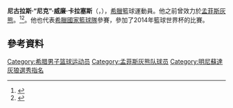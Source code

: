 {{Infobox basketball biography
| name            = Nick Calathes
| image           = 2022-03-22 ALBA Berlin gegen FC Barcelona Bàsquet (EuroLeague 2021-22) by Sandro Halank–057.jpg
| image_size      = 280
| caption         = Calathes (2022)
| position        = [[控球后卫|控球后卫]]
| height_ft       = 6
| height_in       = 6
| weight_lb       = 213
| league          = [[希臘籃球甲級聯賽|希臘籃球甲級聯賽]]
| team            = [[帕納辛奈克斯|帕納辛奈克斯]]
| number          = 33
| nationality     = {{GRE}} / {{USA}}
| birth_date      = {{Birth date and age|1989|2|7}}
| birth_place     = [[卡西貝利_(佛羅里達州)|佛羅里達州卡西貝利]]
| college         = [[佛羅里達大學|佛羅里達大學]] (2007–2009)
| draft_year      = 2009
| draft_round     = 2
| draft_pick      = 45
| draft_team      = [[明尼蘇達灰狼|明尼蘇達灰狼]]
| career_start    = 2009
| career_end      =
| years1          = 2009–2012
| team1           = [[帕納辛奈克斯籃球俱樂部|帕納辛奈克斯]]
| years2          = 2012–2013
| team2           = Lokomotiv Kuban
| years3          = {{nbay|2013|start}}–{{nbay|2014|end}}
| team3           = [[孟菲斯灰熊|孟菲斯灰熊]]
| years4          = 2015–至今
| team4           = [[帕納辛奈克斯籃球俱樂部|帕納辛奈克斯]]
}}

'''尼古拉斯·“尼克”·威廉·卡拉塞斯'''（{{lang-el|'''Νικόλαος "Νίκος" Γουλιέλμος Καλάθης'''}}，{{bd|1989年|2月7日}}），[[希臘|希臘]]籃球運動員。他之前曾效力於[[孟菲斯灰熊|孟菲斯灰熊]]。<ref>{{Cite web |url=http://www.nba.com/grizzlies/news/grizzlies-aquire-rights-nick-calathes |title=Grizzlies acquire rights to Nick Calathes |accessdate=2015-06-12 |archive-date=2015-10-24 |archive-url=https://web.archive.org/web/20151024111507/http://www.nba.com/grizzlies/news/grizzlies-aquire-rights-nick-calathes |dead-url=no }}</ref><ref>{{cite web|url=http://www.nba.com/grizzlies/news/grizzlies-sign-nick-calathes|title=Grizzlies sign Nick Calathes|work=NBA.com|publisher=Turner Sports Interactive, Inc.|date=August 20, 2013|accessdate=August 20, 2013|archive-date=2015-11-06|archive-url=https://web.archive.org/web/20151106215910/http://www.nba.com/grizzlies/news/grizzlies-sign-nick-calathes|dead-url=no}}</ref>。他也代表[[希臘國家籃球隊|希臘國家籃球隊]]參賽，參加了2014年籃球世界杯的比賽。

==參考資料==
{{Reflist}}

{{2009 NBA Draft}}
{{欧洲杯最有价值球员}}

{{Authority control}}
{{DEFAULTSORT:Calathes, Nicholas William}}
[[Category:希腊男子篮球运动员|Category:希腊男子篮球运动员]]
[[Category:孟菲斯灰熊队球员|Category:孟菲斯灰熊队球员]]
[[Category:明尼蘇達灰狼選秀指名|Category:明尼蘇達灰狼選秀指名]]